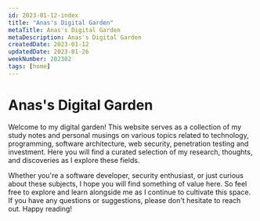```yaml
---
id: 2023-01-12-index
title: "Anas's Digital Garden"
metaTitle: Anas's Digital Garden
metaDescription: Anas's Digital Garden
createdDate: 2023-01-12
updatedDate: 2023-01-26
weekNumber: 202302
tags: [home]
---
```


# Anas's Digital Garden

Welcome to my digital garden! This website serves as a collection of my study notes and personal musings on various topics related to technology, programming, software architecture, web security, penetration testing and investment. Here you will find a curated selection of my research, thoughts, and discoveries as I explore these fields.

Whether you're a software developer, security enthusiast, or just curious about these subjects, I hope you will find something of value here. So feel free to explore and learn alongside me as I continue to cultivate this space. If you have any questions or suggestions, please don't hesitate to reach out. Happy reading!
